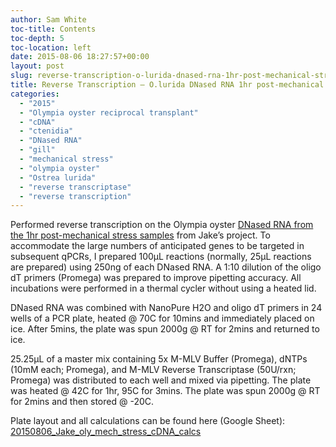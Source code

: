 ```yaml
---
author: Sam White
toc-title: Contents
toc-depth: 5
toc-location: left
date: 2015-08-06 18:27:57+00:00
layout: post
slug: reverse-transcription-o-lurida-dnased-rna-1hr-post-mechanical-stress
title: Reverse Transcription – O.lurida DNased RNA 1hr post-mechanical stress
categories:
  - "2015"
  - "Olympia oyster reciprocal transplant"
  - "cDNA"
  - "ctenidia"
  - "DNased RNA"
  - "gill"
  - "mechanical stress"
  - "olympia oyster"
  - "Ostrea lurida"
  - "reverse transcriptase"
  - "reverse transcription"
---
```


Performed reverse transcription on the Olympia oyster [DNased RNA from the 1hr post-mechanical stress samples](../2015-07-27-dnase-treatment-o-lurida-ctenidia-1hr-post-mechanical-stress-rna/index.qmd) from Jake’s project. To accommodate the large numbers of anticipated genes to be targeted in subsequent qPCRs, I prepared 100μL reactions (normally, 25μL reactions are prepared) using 250ng of each DNased RNA. A 1:10 dilution of the oligo dT primers (Promega) was prepared to improve pipetting accuracy. All incubations were performed in a thermal cycler without using a heated lid.

DNased RNA was combined with NanoPure H2O and oligo dT primers in 24 wells of a PCR plate, heated @ 70C for 10mins and immediately placed on ice. After 5mins, the plate was spun 2000g @ RT for 2mins and returned to ice.

25.25μL of a master mix containing 5x M-MLV Buffer (Promega), dNTPs (10mM each; Promega), and M-MLV Reverse Transcriptase (50U/rxn; Promega) was distributed to each well and mixed via pipetting. The plate was heated @ 42C for 1hr, 95C for 3mins. The plate was spun 2000g @ RT for 2mins and then stored @ -20C.

Plate layout and all calculations can be found here (Google Sheet): [20150806_Jake_oly_mech_stress_cDNA_calcs](https://docs.google.com/spreadsheets/d/1bjKUhOonXp4ZEq5NSiWWQJg2hzOEE1MQ3z5_hIHAn6A/edit?usp=sharing)
